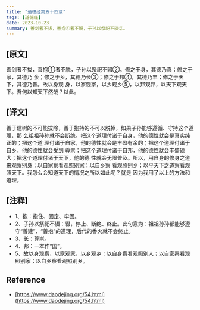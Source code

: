 ```yaml
---
title: "道德经第五十四章"
tags: [道德经]
date: 2023-10-23
summary: 善剑者不拔，善抱①者不脱，子孙以祭祀不辍②。
---
```


## [原文]

善剑者不拔，善抱①者不脱，子孙以祭祀不辍②。修之于身，其德乃真；修之于家，其德乃
余；修之于乡，其德乃长③；修之于邦④，其德乃丰；修之于天下，其德乃普。故以身观
身，以家观家，以乡观乡⑤，以邦观邦，以天下观天下。吾何以知天下然哉？以此。

## [译文]

善于建树的不可能拔除，善于抱持的不可以脱掉，如果子孙能够遵循、守持这个道理，那
么祖祖孙孙就不会断绝。把这个道理付诸于自身，他的德性就会是真实纯正的；把这个道
理付诸于自家，他的德性就会是丰盈有余的；把这个道理付诸于自乡，他的德性就会受到
尊崇；把这个道理付诸于自邦，他的德性就会丰盛硕大；把这个道理付诸于天下，他的德
性就会无限普及。所以，用自身的修身之道来观察别身；以自家察看观照别家；以自乡察
看观照别乡；以平天下之道察看观照天下。我怎么会知道天下的情况之所以如此呢？就是
因为我用了以上的方法和道理。

## [注释]

- 1、抱：抱住、固定、牢固。
- 2、子孙以祭祀不辍：辍，停止、断绝、终止。此句意为：祖祖孙孙都能够遵守“善建”、“善抱”的道理，后代的香火就不会终止。
- 3、长：尊崇。
- 4、邦：一本作“国”。
- 5、故以身观察，以家观家，以乡观乡：以自身察看观照别人；以自家察看观照别家；以自乡察看观照别乡。

## Reference

- [https://www.daodejing.org/54.html](https://www.daodejing.org/54.html)